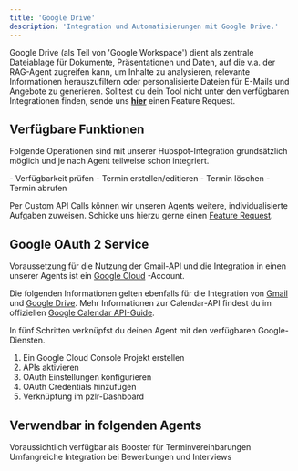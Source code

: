```yaml
---
title: 'Google Drive'
description: 'Integration und Automatisierungen mit Google Drive.'
---
```


Google Drive (als Teil von 'Google Workspace') dient als zentrale Dateiablage für Dokumente, Präsentationen und Daten, auf die v.a. der RAG-Agent zugreifen kann, um Inhalte zu analysieren, relevante Informationen herauszufiltern oder personalisierte Dateien für E-Mails und Angebote zu generieren.
<Info>Solltest du dein Tool nicht unter den verfügbaren Integrationen finden, sende uns <a href="mailto:support@pzlr.ai">**hier**</a> einen Feature Request.</Info>

## Verfügbare Funktionen

Folgende Operationen sind mit unserer Hubspot-Integration grundsätzlich möglich und je nach Agent teilweise schon integriert.

<AccordionGroup>

  <Accordion title="Kalender">
    - Verfügbarkeit prüfen
  </Accordion>

  <Accordion title="Termin">
    - Termin erstellen/editieren
    - Termin löschen
    - Termin abrufen
  </Accordion>

</AccordionGroup>

Per Custom API Calls können wir unseren Agents weitere, individualisierte Aufgaben zuweisen. Schicke uns hierzu gerne einen <a href="mailto:support@pzlr.ai">Feature Request</a>.

## Google OAuth 2 Service

Voraussetzung für die Nutzung der Gmail-API und die Integration in einen unserer Agents ist ein [Google Cloud](https://cloud.google.com/?hl=de) -Account.

<Note>Die folgenden Informationen gelten ebenfalls für die Integration von [Gmail](/integrationen/gmail) und [Google Drive](/integrationen/google-drive). Mehr Informationen zur Calendar-API findest du im offiziellen [Google Calendar API-Guide](https://developers.google.com/workspace/calendar/api/guides/overview?hl=de).</Note>

In fünf Schritten verknüpfst du deinen Agent mit den verfügbaren Google-Diensten.

1. Ein Google Cloud Console Projekt erstellen
2. APIs aktivieren
3. OAuth Einstellungen konfigurieren
4. OAuth Credentials hinzufügen
5. Verknüpfung im pzlr-Dashboard




## Verwendbar in folgenden Agents

<CardGroup cols={2}>
  <Card title="Sales-Agent" href="/sales-agent/comingsoon">
    Voraussichtlich verfügbar als Booster für Terminvereinbarungen
  </Card>
  <Card title="Recruiting-Agent" href="/recruiting-agent/comingsoon">
    Umfangreiche Integration bei Bewerbungen und Interviews
  </Card>
  
</CardGroup>